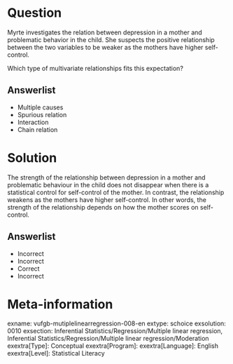 Question
========

Myrte investigates the relation between depression in a mother and problematic behavior in the child. She suspects the positive relationship between the two variables to be weaker as the mothers have higher self-control.

Which type of multivariate relationships fits this expectation?
  
Answerlist
----------
* Multiple causes
* Spurious relation
* Interaction
* Chain relation


Solution
========

The strength of the relationship between depression in a mother and problematic behaviour in the child does not disappear when there is a statistical control for self-control of the mother. In contrast, the relationship weakens as the mothers have higher self-control. In other words, the strength of the relationship depends on how the mother scores on self-control.

Answerlist
----------
* Incorrect
* Incorrect
* Correct
* Incorrect

Meta-information
================
exname: vufgb-mutiplelinearregression-008-en
extype: schoice
exsolution: 0010
exsection: Inferential Statistics/Regression/Multiple linear regression, Inferential Statistics/Regression/Multiple linear regression/Moderation
exextra[Type]: Conceptual
exextra[Program]: 
exextra[Language]: English
exextra[Level]: Statistical Literacy